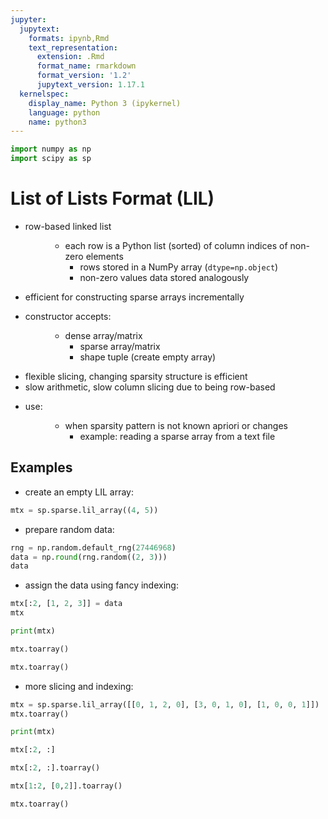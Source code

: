 ```yaml
---
jupyter:
  jupytext:
    formats: ipynb,Rmd
    text_representation:
      extension: .Rmd
      format_name: rmarkdown
      format_version: '1.2'
      jupytext_version: 1.17.1
  kernelspec:
    display_name: Python 3 (ipykernel)
    language: python
    name: python3
---
```


```python
import numpy as np
import scipy as sp
```
# List of Lists Format (LIL)

- row-based linked list
  : - each row is a Python list (sorted) of column indices of non-zero elements
    - rows stored in a NumPy array (`dtype=np.object`)
    - non-zero values data stored analogously
- efficient for constructing sparse arrays incrementally
- constructor accepts:
  : - dense array/matrix
    - sparse array/matrix
    - shape tuple (create empty array)
- flexible slicing, changing sparsity structure is efficient
- slow arithmetic, slow column slicing due to being row-based
- use:
  : - when sparsity pattern is not known apriori or changes
    - example: reading a sparse array from a text file

## Examples

- create an empty LIL array:

```python
mtx = sp.sparse.lil_array((4, 5))
```

- prepare random data:

```python
rng = np.random.default_rng(27446968)
data = np.round(rng.random((2, 3)))
data
```

- assign the data using fancy indexing:

```python
mtx[:2, [1, 2, 3]] = data
mtx
```

```python
print(mtx)
```

```python
mtx.toarray()
```

```python
mtx.toarray()
```

- more slicing and indexing:

```python
mtx = sp.sparse.lil_array([[0, 1, 2, 0], [3, 0, 1, 0], [1, 0, 0, 1]])
mtx.toarray()
```

```python
print(mtx)
```

```python
mtx[:2, :]
```

```python
mtx[:2, :].toarray()
```

```python
mtx[1:2, [0,2]].toarray()
```

```python
mtx.toarray()
```